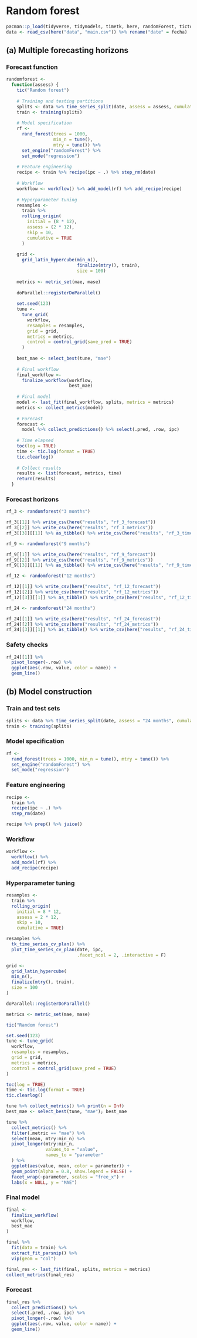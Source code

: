 # Random forest

```r
pacman::p_load(tidyverse, tidymodels, timetk, here, randomForest, tictoc, vip)
data <- read_csv(here("data", "main.csv")) %>% rename("date" = fecha)
```

## (a) Multiple forecasting horizons

### Forecast function

```r
randomforest <-
  function(assess) {
    tic("Random forest")
    
    # Training and testing partitions
    splits <- data %>% time_series_split(date, assess = assess, cumulative = TRUE)
    train <- training(splits)
    
    # Model specification
    rf <-
      rand_forest(trees = 1000,
                  min_n = tune(),
                  mtry = tune()) %>%
      set_engine("randomForest") %>%
      set_mode("regression")
    
    # Feature engineering
    recipe <- train %>% recipe(ipc ~ .) %>% step_rm(date)
    
    # Workflow
    workflow <- workflow() %>% add_model(rf) %>% add_recipe(recipe)
    
    # Hyperparameter tuning
    resamples <-
      train %>%
      rolling_origin(
        initial = (8 * 12),
        assess = (2 * 12),
        skip = 10,
        cumulative = TRUE
      )
    
    grid <-
      grid_latin_hypercube(min_n(),
                           finalize(mtry(), train),
                           size = 100)
    
    metrics <- metric_set(mae, mase)
    
    doParallel::registerDoParallel()
    
    set.seed(123)
    tune <-
      tune_grid(
        workflow,
        resamples = resamples,
        grid = grid,
        metrics = metrics,
        control = control_grid(save_pred = TRUE)
      )
    
    best_mae <- select_best(tune, "mae")
    
    # Final workflow
    final_workflow <-
      finalize_workflow(workflow,
                        best_mae)
    
    # Final model
    model <- last_fit(final_workflow, splits, metrics = metrics)
    metrics <- collect_metrics(model)
    
    # Forecast
    forecast <-
      model %>% collect_predictions() %>% select(.pred, .row, ipc)
    
    # Time elapsed
    toc(log = TRUE)
    time <- tic.log(format = TRUE)
    tic.clearlog()
    
    # Collect results
    results <- list(forecast, metrics, time)
    return(results)
  }
```

### Forecast horizons

```r
rf_3 <- randomforest("3 months")

rf_3[[1]] %>% write_csv(here("results", "rf_3_forecast"))
rf_3[[2]] %>% write_csv(here("results", "rf_3_metrics"))
rf_3[[3]][[1]] %>% as_tibble() %>% write_csv(here("results", "rf_3_time"))
```

```r
rf_9 <- randomforest("9 months")

rf_9[[1]] %>% write_csv(here("results", "rf_9_forecast"))
rf_9[[2]] %>% write_csv(here("results", "rf_9_metrics"))
rf_9[[3]][[1]] %>% as_tibble() %>% write_csv(here("results", "rf_9_time"))
```

```r
rf_12 <- randomforest("12 months")

rf_12[[1]] %>% write_csv(here("results", "rf_12_forecast"))
rf_12[[2]] %>% write_csv(here("results", "rf_12_metrics"))
rf_12[[3]][[1]] %>% as_tibble() %>% write_csv(here("results", "rf_12_time"))
```

```r
rf_24 <- randomforest("24 months")

rf_24[[1]] %>% write_csv(here("results", "rf_24_forecast"))
rf_24[[2]] %>% write_csv(here("results", "rf_24_metrics"))
rf_24[[3]][[1]] %>% as_tibble() %>% write_csv(here("results", "rf_24_time"))
```

### Safety checks

```r
rf_24[[1]] %>% 
  pivot_longer(-.row) %>% 
  ggplot(aes(.row, value, color = name)) +
  geom_line()
```

## (b) Model construction

### Train and test sets

```r
splits <- data %>% time_series_split(date, assess = "24 months", cumulative = TRUE)
train <- training(splits)
```

### Model specification

```r
rf <- 
  rand_forest(trees = 1000, min_n = tune(), mtry = tune()) %>% 
  set_engine("randomForest") %>% 
  set_mode("regression")
```

### Feature engineering

```r
recipe <- 
  train %>% 
  recipe(ipc ~ .) %>% 
  step_rm(date)
```

```r
recipe %>% prep() %>% juice()
```

### Workflow

```r
workflow <- 
  workflow() %>% 
  add_model(rf) %>% 
  add_recipe(recipe)
```

### Hyperparameter tuning

```r
resamples <- 
  train %>% 
  rolling_origin(
    initial = 8 * 12,
    assess = 2 * 12,
    skip = 10,
    cumulative = TRUE)
```

```r
resamples %>%
  tk_time_series_cv_plan() %>%
  plot_time_series_cv_plan(date, ipc, 
                           .facet_ncol = 2, .interactive = F)
```

```r
grid <- 
  grid_latin_hypercube(
  min_n(),
  finalize(mtry(), train),
  size = 100
)
```

```r
doParallel::registerDoParallel()

metrics <- metric_set(mae, mase)

tic("Random forest")

set.seed(123)
tune <- tune_grid(
  workflow,
  resamples = resamples,
  grid = grid,
  metrics = metrics,
  control = control_grid(save_pred = TRUE)
)

toc(log = TRUE)
time <- tic.log(format = TRUE)
tic.clearlog()
```

```r
tune %>% collect_metrics() %>% print(n = Inf)
best_mae <- select_best(tune, "mae"); best_mae
```

```r
tune %>%
  collect_metrics() %>%
  filter(.metric == "mae") %>%
  select(mean, mtry:min_n) %>%
  pivot_longer(mtry:min_n,
               values_to = "value",
               names_to = "parameter"
  ) %>%
  ggplot(aes(value, mean, color = parameter)) +
  geom_point(alpha = 0.8, show.legend = FALSE) +
  facet_wrap(~parameter, scales = "free_x") +
  labs(x = NULL, y = "MAE")
```

### Final model

```r
final <- 
  finalize_workflow(
  workflow,
  best_mae
)
```

```r
final %>%
  fit(data = train) %>%
  extract_fit_parsnip() %>%
  vip(geom = "col")
```

```r
final_res <- last_fit(final, splits, metrics = metrics)
collect_metrics(final_res)
```

### Forecast

```r
final_res %>%
  collect_predictions() %>% 
  select(.pred, .row, ipc) %>% 
  pivot_longer(-.row) %>% 
  ggplot(aes(.row, value, color = name)) +
  geom_line()
```
